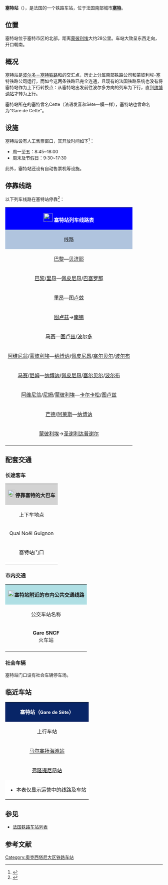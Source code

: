 {{Infobox station
| name          =[[File:Sncf-logo.svg|32x32px]]塞特站<br>{{lang|fr|Gare de Sète}} 
| type          = [[法国铁路|法国铁路]]
| image = Gare de Sète-2014.jpg
|image_caption = 塞特站（2014年10月）
| address       = {{FRA}}[[埃罗省|埃罗省]][[塞特_(法国城市)|塞特]]
| latd          = 43
| latm          = 24
| lats          = 46
| latNS         = N
| longd         = 3
| longm         = 41
| longs         = 47
| longEW        = E
| operator = [[File:_Sncf-logo.svg|32x32px]]
| coordinates_display = yes
| iso_region    = FR
| line          = 
* [[波尔多－塞特铁路|波尔多－塞特铁路]]
* {{link-fr|塔拉斯空－塞特铁路|Ligne de Tarascon à Sète-Ville}}
| structure           = 地面
| levels              = 1层
| platform      = 3
| tracks        = 5
| elevation = 4米
| opened        = 1839年1月1日
| rebuilt =
| status = 使用中
| closed        = 
| passengers= 1,034,027人次<ref>{{Cite web|url=https://ressources.data.sncf.com/explore/dataset/frequentation-gares/?sort=voyageurs_2014&q=sete|title=Fréquentation en gares|accessdate=2017-02-13|author=SNCF|date=|language=法语|publisher=SNCF Open Data|archive-date=2019-07-30|archive-url=https://web.archive.org/web/20190730031647/https://ressources.data.sncf.com/explore/dataset/frequentation-gares/?sort=voyageurs_2014&q=sete|dead-url=no}}</ref>
| pass_year= 2015年
| ADA                 = Yes
| station_type = 客运车站
| connections = 
* {{link-fr|埃罗省城际客运|Hérault Transport}}
| route_map =
| map_locator   = 
| note =
| services = [[TGV|TGV]]<br>[[法国城际列车|Intercités]]<br>[[法国大区列车|TER]]
}}

'''塞特站'''（{{lang-fr|Gare de Sète}}），是法国的一个铁路车站，位于法国南部城市'''[[塞特_(法国城市)|塞特]]'''。

==位置==

塞特站位于塞特市区的北部，距离[[蒙彼利埃圣罗克站|蒙彼利埃]]大约28公里。车站大致呈东西走向，开口朝南。

==概况==

塞特站是[[波尔多－塞特铁路|波尔多－塞特铁路]]和{{link-fr|塔拉斯空－塞特铁路|Ligne de Tarascon à Sète-Ville}}的交汇点，历史上分属南部铁路公司和蒙彼利埃-塞特铁路公司运行，而如今这两条铁路已完全连通，且现有的法国铁路系统也没有将塞特站作为上下行转换点：从塞特站出发前往波尔多方向的列车为下行，直到[[纳博讷站|纳博讷站]]才转为上行。

塞特站所在的塞特曾名Cette（法语发音和Sète一模一样），塞特站也曾命名为“Gare de Cette”。

==设施==

塞特站设有人工售票窗口，其开放时间如下<ref>{{Cite web|url=https://www.ter.sncf.com/languedoc-roussillon/gares/87773200/S%C3%A8te/pratique|title=GARE SETE|accessdate=2017-02-13|author=SNCF|date=|language=法语|publisher=TER Languedoc-Roussillon|archive-date=2016-09-21|archive-url=https://web.archive.org/web/20160921202017/http://www.ter.sncf.com/languedoc-roussillon/gares/87773200/S%C3%A8te/pratique|dead-url=no}}</ref>：

* 周一至五：8:45~18:00
* 周末及节假日：9:30~17:30

此外，塞特站还设有自动售票机等设施。

== 停靠线路 ==

{{动态列表|最后更新时间：2017年2月13日。本章节内容仅供参考，不排除因施工或罢工而引发的临时性变更。欢迎修正和补充}}

以下列车线路在塞特站停靠<ref>{{Cite web|url=https://www.gares-sncf.com/fr/gare/frxsy/sete|title=Votre gare : Sète|accessdate=2017-02-13|author=SNCF|date=|language=法语|publisher=Gares-SNCF|archive-url=https://web.archive.org/web/20160809144009/http://www.gares-sncf.com/fr/gare/frxsy/sete|archive-date=2016-08-09|dead-url=yes}}</ref>：

{| class="wikitable mw-collapsible" 
|colspan="5" style="background:#0000FF" align="center" |[[File:_Sncf-logo.svg|28x28px]] <font color=#FFFFFF>'''塞特站列车线路表'''</font>
|-
!style="background:#B0C4DE"| 线路
!style="background:#B0C4DE"|车种
!style="background:#B0C4DE"|上一站
!style="background:#B0C4DE"|下一站
!style="background:#B0C4DE"|大致运行频率{{noteTag|name=noteA}}
|-
|[[巴黎里昂车站|巴黎]]—[[贝济耶站|贝济耶]]
| rowspan="4" align="center" |'''[[TGV|TGV]]'''
|[[蒙彼利埃圣罗克站|蒙彼利埃]]
|[[阿格德站|阿格德]]
|每天1~2趟
|-
|[[巴黎里昂车站|巴黎]]/[[里昂帕尔迪厄站|里昂]]—[[佩皮尼昂站|佩皮尼昂]]/[[巴塞罗那桑斯车站|巴塞罗那]]
|[[蒙彼利埃圣罗克站|蒙彼利埃]]
|[[阿格德站|阿格德]]/[[贝济耶站|贝济耶]]
|每天3趟左右
|-
|[[里昂帕尔迪厄站|里昂]]—[[图卢兹马塔比奥站|图卢兹]]
|[[蒙彼利埃圣罗克站|蒙彼利埃]]
|[[贝济耶站|贝济耶]]
|每天2趟左右
|-
|[[图卢兹马塔比奥站|图卢兹]]→[[南锡城站|南锡]]
|[[贝济耶站|贝济耶]]
|[[蒙彼利埃圣罗克站|蒙彼利埃]]
|每天1班（单向）
|-
|[[马赛圣夏勒站|马赛]]—[[图卢兹马塔比奥站|图卢兹]]/[[波尔多圣让站|波尔多]]
| rowspan="1" align="center" |'''[[法国城际列车|INTERCITÉS]]'''
|[[蒙彼利埃圣罗克站|蒙彼利埃]]
|[[贝济耶站|贝济耶]]
|每天3~4趟
|-
|[[阿维尼翁中央站|阿维尼翁]]/[[蒙彼利埃圣罗克站|蒙彼利埃]]—[[纳博讷站|纳博讷]]/[[佩皮尼昂站|佩皮尼昂]]/[[塞尔贝尔站|塞尔贝尔]]/[[波尔布站|波尔布]]
| rowspan="5" align="center"|'''[[法国大区列车|TER]]'''
|[[弗隆提尼昂站|弗隆提尼昂]]
|[[马尔塞扬海滩站|马尔塞扬海滩]]/[[阿格德站|阿格德]]
|每天14趟左右
|-
|[[马赛圣夏勒站|马赛]]/[[尼姆站|尼姆]]—[[纳博讷站|纳博讷]]/[[佩皮尼昂站|佩皮尼昂]]/[[塞尔贝尔站|塞尔贝尔]]/[[波尔布站|波尔布]]
|[[弗隆提尼昂站|弗隆提尼昂]]
|[[马尔塞扬海滩站|马尔塞扬海滩]]/[[阿格德站|阿格德]]
|每天8趟左右
|-
|[[阿维尼翁中央站|阿维尼翁]]/[[尼姆站|尼姆]]/[[蒙彼利埃圣罗克站|蒙彼利埃]]—[[卡尔卡松站|卡尔卡松]]/[[图卢兹马塔比奥站|图卢兹]]
|[[弗隆提尼昂站|弗隆提尼昂]]
|[[阿格德站|阿格德]]
|每天5趟左右
|-
|[[芒德站|芒德]]/[[阿莱斯站|阿莱斯]]—[[纳博讷站|纳博讷]]
|[[弗隆提尼昂站|弗隆提尼昂]]
|[[阿格德站|阿格德]]
|每天1~2趟{{noteTag|name=noteB}}
|-
|[[蒙彼利埃圣罗克站|蒙彼利埃]]→[[圣谢利达普谢尔站|圣谢利达普谢尔]]
|[[弗隆提尼昂站|弗隆提尼昂]]
|[[阿格德站|阿格德]]
|每天1班（单向）{{noteTag|name=noteC}}
|-
|colspan="5" style="background:#FFFFFF"|{{noteFoot|1=
{{noteTag|name=noteA|1=在本栏中，往返1次为"1趟"，单程1次为"1班"；除特别标明外，其数据仅工作日有效，周末及节假日列车数量可能会减少或停运}}
{{noteTag|name=noteB|1=周末及节假日停运}}
{{noteTag|name=noteC|1=仅周日及节假日开行}}
}}
|}

==配套交通==
===长途客车===

{| class="wikitable mw-collapsible" 
|colspan="3" align="center" style="background:#D3D3D3" |[[File:BSicon_BUS.svg|24x24px]]'''停靠塞特的大巴车'''
|-
!align="center" |上下车地点
!align="center" |运营单位
!align="center" |主要目的地{{noteTag|name=noteA}}
|-
| rowspan="1" align="center" |Quai Noël Guignon{{noteTag|name=noteD}}
|rowspan="2" align="center" |{{link-fr|埃罗省城际客运|Hérault Transport}}<br>Hérault Transport
|
* 102线：[[弗隆提尼昂|弗隆提尼昂]]、[[米尔瓦勒|米尔瓦勒]]、[[雷萨宾讷站|蒙彼利埃]]
|-
| rowspan="2" align="center" |塞特站门口
|
* 320线{{noteTag|name=noteC}}：[[卢皮昂|卢皮昂]]、[[迈兹|迈兹]]
* 321线{{noteTag|name=noteC}}：[[普桑_(埃罗省)|普桑]]、[[维勒韦拉克|维勒韦拉克]]
* 322线{{noteTag|name=noteC}}：[[吉让|吉让]]、[[蒙巴赞|蒙巴赞]]
* 323线{{noteTag|name=noteC}}：[[马尔塞扬_(埃罗省)|马尔塞扬]]、[[皮内|皮内]]
|-
|align="center" |[[SNCF|SNCF]]<br>Car TER{{noteTag|name=noteB}}
|（''当某条铁路线施工或罢工时，SNCF可能会提供途径该线路沿途站点的大巴车''）
|-
|colspan="3" style="background:#FFFFFF"|{{noteFoot|1=
{{noteTag|name=noteA|1=本栏不包括可以联程中转前往的目的地}}
{{noteTag|name=noteB|1=其车票可与SNCF的同线路车票通用}}
{{noteTag|name=noteC|1=周日及节假日均停运}}
{{noteTag|name=noteD|1=位于塞特市区内，距离塞特站以南大约600米}}
}}
|}

===市内交通===

{| class="wikitable mw-collapsible" 
|colspan="3" align="center" style="background:#AFDFE4"|[[File:Bus-logo.svg|21x21px]]'''塞特站附近的市内公共交通线路'''
|-
!align="center" |公交车站名称
!align="center" |位置
!align="center" |停靠线路{{noteTag|name=noteA}}<ref>{{Cite web|url=http://mobilite.thau-agglo.fr/Pratique/Plans-du-reseau/Plan-du-reseau-Sete-intra-muros|title=Plan du réseau Sète intra-muros|accessdate=2017-02-13|author=Thau Agglo Transport|date=|language=法语|publisher=Thau Agglo Transport|archive-date=2017-09-24|archive-url=https://web.archive.org/web/20170924060859/http://mobilite.thau-agglo.fr/Pratique/Plans-du-reseau/Plan-du-reseau-Sete-intra-muros|dead-url=no}}</ref><ref>{{Cite web|url=http://mobilite.thau-agglo.fr/Pratique/Plans-du-reseau/Plan-du-reseau-exterieur-a-Sete|title=Plan du réseau extérieur à Sète|accessdate=2017-02-13|author=Thau Agglo Transport|date=|language=法语|publisher=Thau Agglo Transport|archive-date=2017-09-23|archive-url=https://web.archive.org/web/20170923195606/http://mobilite.thau-agglo.fr/Pratique/Plans-du-reseau/Plan-du-reseau-exterieur-a-Sete|dead-url=no}}</ref>
|-
|'''Gare SNCF'''<br>火车站
|塞特站门口
|1路、2路、3路、6路、9路、10路、12路、13路、915路
|-
|colspan="3" style="background:#FFFFFF"|{{noteFoot|1=
{{noteTag|name=noteA|1=塞特市区内的大部分公交线路在周日及节假日停运}}
}}
|}

===社会车辆===

塞特站门口设有社会车辆停车场。

==临近车站==

{|class="wikitable mw-collapsible" style="margin: 0 auto; width:42em;"
|colspan="3" style="background:#082567" align="center"|<font color=#FFFFFF>'''塞特站（<span style="font-size:11pt;">Gare de Sète</span>）'''</font>
|-
!上行车站
!线路
!下行车站
|-
|align="center" |[[马尔塞扬海滩站|马尔塞扬海滩站]]
|align="center" |'''[[波尔多－塞特铁路|波尔多－塞特铁路]]'''
|align="center" |（终点）
|-
|align="center" |[[弗隆提尼昂站|弗隆提尼昂站]]
|align="center" |'''{{link-fr|塔拉斯空－塞特铁路|Ligne de Tarascon à Sète-Ville}}'''
|align="center" |（终点）
|-
|colspan="3" style="background:#FFFFFF"|
*本表仅显示运营中的线路及车站
|}

==参见==
* [[法国铁路车站列表|法国铁路车站列表]]

== 参考文献 ==
{{Reflist}}

{{法国主要火车站列表}}

[[Category:奥克西塔尼大区铁路车站|Category:奥克西塔尼大区铁路车站]]